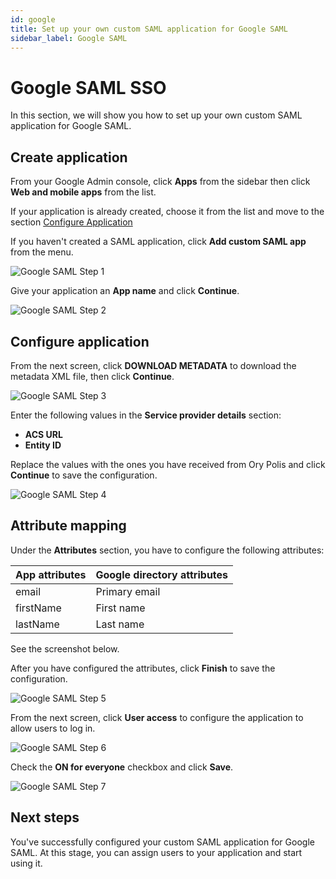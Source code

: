 ```yaml
---
id: google
title: Set up your own custom SAML application for Google SAML
sidebar_label: Google SAML
---
```


# Google SAML SSO

In this section, we will show you how to set up your own custom SAML application for Google SAML.

## Create application

From your Google Admin console, click **Apps** from the sidebar then click **Web and mobile apps** from the list.

If your application is already created, choose it from the list and move to the section
[Configure Application](#configure-application)

If you haven't created a SAML application, click **Add custom SAML app** from the menu.

![Google SAML Step 1](../_assets/sso-providers/google/1.png)

Give your application an **App name** and click **Continue**.

![Google SAML Step 2](../_assets/sso-providers/google/2.png)

## Configure application

From the next screen, click **DOWNLOAD METADATA** to download the metadata XML file, then click **Continue**.

![Google SAML Step 3](../_assets/sso-providers/google/3.png)

Enter the following values in the **Service provider details** section:

- **ACS URL**
- **Entity ID**

Replace the values with the ones you have received from Ory Polis and click **Continue** to save the configuration.

![Google SAML Step 4](../_assets/sso-providers/google/4.png)

## Attribute mapping

Under the **Attributes** section, you have to configure the following attributes:

| App attributes | Google directory attributes |
| -------------- | --------------------------- |
| email          | Primary email               |
| firstName      | First name                  |
| lastName       | Last name                   |

See the screenshot below.

After you have configured the attributes, click **Finish** to save the configuration.

![Google SAML Step 5](../_assets/sso-providers/google/5.png)

From the next screen, click **User access** to configure the application to allow users to log in.

![Google SAML Step 6](../_assets/sso-providers/google/6.png)

Check the **ON for everyone** checkbox and click **Save**.

![Google SAML Step 7](../_assets/sso-providers/google/7.png)

## Next steps

You've successfully configured your custom SAML application for Google SAML. At this stage, you can assign users to your
application and start using it.

